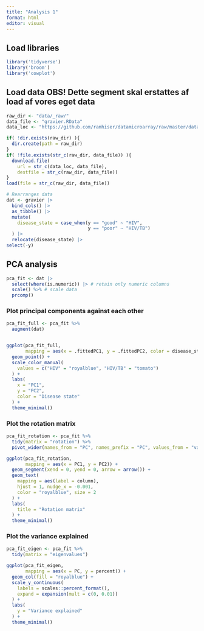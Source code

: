 ```yaml
---
title: "Analysis 1"
format: html
editor: visual
---
```


## Load libraries

```r
library('tidyverse')
library('broom')
library('cowplot')
```


## Load data OBS! Dette segment skal erstattes af load af vores eget data

```r
raw_dir <- "data/_raw/"
data_file <- "gravier.RData"
data_loc <- "https://github.com/ramhiser/datamicroarray/raw/master/data/"

if( !dir.exists(raw_dir) ){
  dir.create(path = raw_dir)
}
if( !file.exists(str_c(raw_dir, data_file)) ){
  download.file(
    url = str_c(data_loc, data_file),
    destfile = str_c(raw_dir, data_file))
}
load(file = str_c(raw_dir, data_file))

# Rearranges data
dat <- gravier |>
  bind_cols() |>
  as_tibble() |> 
  mutate(
    disease_state = case_when(y == "good" ~ "HIV",
                              y == "poor" ~ "HIV/TB")
  ) |> 
  relocate(disease_state) |> 
select(-y)

```

## PCA analysis

```r
pca_fit <- dat |> 
  select(where(is.numeric)) |> # retain only numeric columns
  scale() %>% # scale data
  prcomp()

```
### Plot principal components against each other
```r
pca_fit_full <- pca_fit %>%
  augment(dat)


ggplot(pca_fit_full,
       mapping = aes(x = .fittedPC1, y = .fittedPC2, color = disease_state)) + 
  geom_point() +
  scale_color_manual(
    values = c("HIV" = "royalblue", "HIV/TB" = "tomato")
  ) +
  labs(
    x = "PC1",
    y = "PC2",
    color = "Disease state"
  ) +
  theme_minimal()

```

### Plot the rotation matrix
```r
pca_fit_rotation <- pca_fit %>%
  tidy(matrix = "rotation") %>%
  pivot_wider(names_from = "PC", names_prefix = "PC", values_from = "value")

ggplot(pca_fit_rotation,
       mapping = aes(x = PC1, y = PC2)) +
  geom_segment(xend = 0, yend = 0, arrow = arrow()) +
  geom_text(
    mapping = aes(label = column),
    hjust = 1, nudge_x = -0.001, 
    color = "royalblue", size = 2
  ) +
  labs(
    title = "Rotation matrix"
  ) +
  theme_minimal()
```
### Plot the variance explained

```r
pca_fit_eigen <- pca_fit %>%
  tidy(matrix = "eigenvalues")

ggplot(pca_fit_eigen,
       mapping = aes(x = PC, y = percent)) +
  geom_col(fill = "royalblue") +
  scale_y_continuous(
    labels = scales::percent_format(),
    expand = expansion(mult = c(0, 0.01))
  ) +
  labs(
    y = "Variance explained"
  ) +
  theme_minimal()
```

